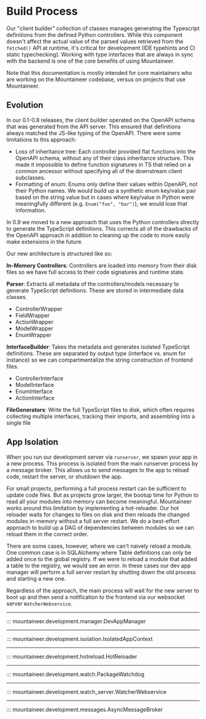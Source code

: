 # Build Process

Our "client builder" collection of classes manages generating the Typescript definitions from
the defined Python controllers. While this component doesn't affect the actual value of the parsed
values retrieved from the `fetched()` API at runtime, it's critical for development (IDE typehints
and CI static typechecking). Working with type interfaces that are always in sync with the backend
is one of the core benefits of using Mountaineer.

Note that this documentation is mostly intended for core maintainers who are working on the
Mountaineer codebase, versus on projects that use Mountaineer.

## Evolution

In our 0.1-0.8 releases, the client builder operated on the OpenAPI schema that was generated from
the API server. This ensured that definitions always matched the JS-like typing of the OpenAPI.
There were some limitations to this approach:

- Loss of inheritance tree: Each controller provided flat functions into the OpenAPI schema,
  without any of their class inheritance structure. This made it impossible to define function
  signatures in TS that relied on a common ancessor without specifying all of the downstream
  client subclasses.
- Formatting of enum: Enums only define their values within OpenAPI, not their Python names.
  We would build up a synthetic enum key/value pair based on the string value but in cases
  where key/value in Python were meaningfully different (e.g. `Enum("foo", "bar")`), we would
  lose that information.

In 0.9 we moved to a new approach that uses the Python controllers directly to generate the
TypeScript definitions. This corrects all of the drawbacks of the OpenAPI approach in addition
to cleaning up the code to more easily make extensions in the future.

Our new architecture is structured like so:

**In-Memory Controllers**: Controllers are loaded into memory from their disk files so we have full
access to their code signatures and runtime state.

**Parser**: Extracts all metadata of the controllers/models necessary to generate TypeScript definitions. These
  are stored in intermediate data classes.

  - ControllerWrapper
  - FieldWrapper
  - ActionWrapper
  - ModelWrapper
  - EnumWrapper

**InterfaceBuilder**: Takes the metadata and generates isolated TypeScript definitions. These are separated by output
type (interface vs. enum for instance) so we can compartmentalize the string construction of frontend files.

  - ControllerInterface
  - ModelInterface
  - EnumInterface
  - ActionInterface

**FileGenerators**: Write the full TypeScript files to disk, which often requires collecting
  multiple interfaces, tracking their imports, and assembling into a single file

## App Isolation

When you run our development server via `runserver`, we spawn your app in a new process. This
process is isolated from the main runserver process by a message broker. This allows us to send messages
to the app to reload code, restart the server, or shutdown the app.

For small projects, performing a full process restart can be sufficient to update code files. But as projects
grow larger, the bootup time for Python to read all your modules into memory can become meaningful. Mountaineer works
around this limitation by implementing a hot-reloader. Our hot reloader waits for changes to files
on disk and then reloads the changed modules in-memory without a full server restart. We do a best-effort
approach to build up a DAG of dependencies between modules so we can reload them in the correct order.

There are some cases, however, where we can't naively reload a module. One common case is in SQLAlchemy where Table
definitions can only be added once to the global registry. If we were to reload a module that added a table to the
registry, we would see an error. In these cases our dev app manager will perform a full server restart by shutting down
the old process and starting a new one.

Regardless of the approach, the main process will wait for the new server to boot up and then send a notification
to the frontend via our websocket server `WatcherWebservice`.

---

::: mountaineer.development.manager.DevAppManager

---

::: mountaineer.development.isolation.IsolatedAppContext

---

::: mountaineer.development.hotreload.HotReloader

---

::: mountaineer.development.watch.PackageWatchdog

---

::: mountaineer.development.watch_server.WatcherWebservice

---

::: mountaineer.development.messages.AsyncMessageBroker
